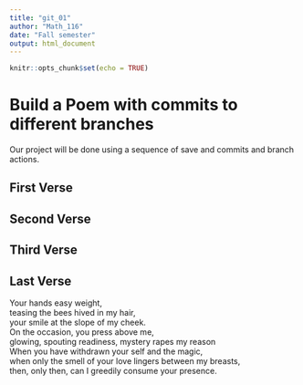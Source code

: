 ```yaml
---
title: "git_01"
author: "Math_116"
date: "Fall semester"
output: html_document
---
```


```r
knitr::opts_chunk$set(echo = TRUE)
```
# Build a Poem with commits to different branches
Our project will be done using a sequence of save and commits and branch actions.
<!-- Do not modify or change any text in "!--" bracketed areas such as this --- these are instructions to
you, if you change any of this the git program will notice it and compromise your git merging strategy !-->

## First Verse 
<!--Put the first five lines of a poem by Lewis Carrol in this section!-->

## Second Verse
<!--Put the first five lines of a poem by Robert Frost here!-->

## Third Verse
<!--Put the first two verses of The Walrus and the Carpenter here!-->

## Last Verse
<!--Put a short poem of your choice 8-20 lines,here!-->
Your hands easy weight,  
teasing the bees hived in my hair,   
your smile at the slope of my cheek.  
On the occasion, you press above me,  
glowing, spouting readiness, mystery rapes my reason  
When you have withdrawn your self and the magic,  
when only the smell of your love lingers between my breasts,  
then, only then, can I greedily consume your presence.  